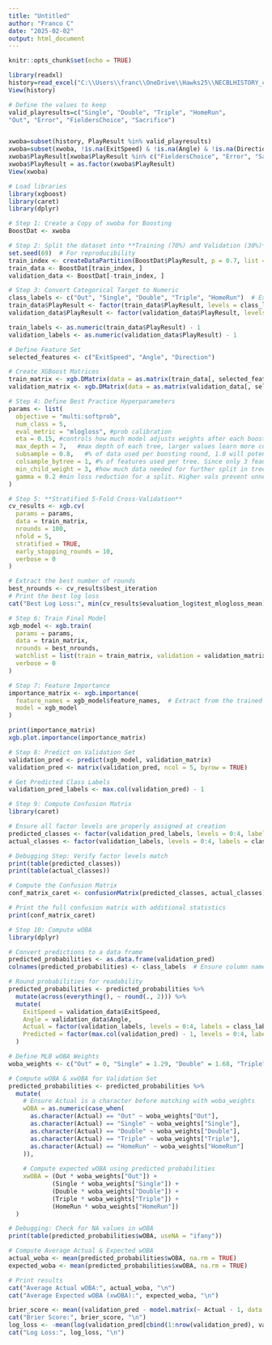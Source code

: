 ---
title: "Untitled"
author: "Franco C"
date: "2025-02-02"
output: html_document
---

```{r setup, include=FALSE}
knitr::opts_chunk$set(echo = TRUE)
```

```{r}
library(readxl)
history=read_excel("C:\\Users\\franc\\OneDrive\\Hawks25\\NECBLHISTORY_combined.xlsx")
View(history)
```

```{r}
# Define the values to keep
valid_playresults=c("Single", "Double", "Triple", "HomeRun", 
"Out", "Error", "FieldersChoice", "Sacrifice")


xwoba=subset(history, PlayResult %in% valid_playresults)
xwoba=subset(xwoba, !is.na(ExitSpeed) & !is.na(Angle) & !is.na(Direction))
xwoba$PlayResult[xwoba$PlayResult %in% c("FieldersChoice", "Error", "Sacrifice")] <- "Out"
xwoba$PlayResult = as.factor(xwoba$PlayResult)
View(xwoba)

```

```{r}
# Load libraries
library(xgboost)
library(caret)
library(dplyr)

# Step 1: Create a Copy of xwoba for Boosting
BoostDat <- xwoba

# Step 2: Split the dataset into **Training (70%) and Validation (30%)**
set.seed(69)  # For reproducibility
train_index <- createDataPartition(BoostDat$PlayResult, p = 0.7, list = FALSE)
train_data <- BoostDat[train_index, ]
validation_data <- BoostDat[-train_index, ]

# Step 3: Convert Categorical Target to Numeric
class_labels <- c("Out", "Single", "Double", "Triple", "HomeRun")  # Explicit order
train_data$PlayResult <- factor(train_data$PlayResult, levels = class_labels)
validation_data$PlayResult <- factor(validation_data$PlayResult, levels = class_labels)

train_labels <- as.numeric(train_data$PlayResult) - 1
validation_labels <- as.numeric(validation_data$PlayResult) - 1

# Define Feature Set
selected_features <- c("ExitSpeed", "Angle", "Direction")

# Create XGBoost Matrices
train_matrix <- xgb.DMatrix(data = as.matrix(train_data[, selected_features]), label = train_labels)
validation_matrix <- xgb.DMatrix(data = as.matrix(validation_data[, selected_features]), label = validation_labels)

# Step 4: Define Best Practice Hyperparameters
params <- list(
  objective = "multi:softprob",  
  num_class = 5,                 
  eval_metric = "mlogloss", #prob calibration    
  eta = 0.15, #controls how much model adjusts weights after each boosting round. Larger values risk overfitting                  
  max_depth = 7,   #max depth of each tree, larger values learn more complex patterns but risk overfitting               
  subsample = 0.8,   #% of data used per boosting round, 1.0 will potentially overfit, lower values add randomness and may prevent overfitting             
  colsample_bytree = 1, #% of features used per tree. Since only 3 feautures 1 is fine           
  min_child_weight = 3, #how much data needed for further split in tree; higher values make model more conservative and prevents smaller splits.           
  gamma = 0.2 #min loss reduction for a split. Higher vals prevent unnecessary splits                   
)

# Step 5: **Stratified 5-Fold Cross-Validation**
cv_results <- xgb.cv(
  params = params,
  data = train_matrix,
  nrounds = 100,  
  nfold = 5,      
  stratified = TRUE,  
  early_stopping_rounds = 10,  
  verbose = 0
)

# Extract the best number of rounds
best_nrounds <- cv_results$best_iteration
# Print the best log loss
cat("Best Log Loss:", min(cv_results$evaluation_log$test_mlogloss_mean), "\n")

# Step 6: Train Final Model
xgb_model <- xgb.train(
  params = params,
  data = train_matrix,
  nrounds = best_nrounds,  
  watchlist = list(train = train_matrix, validation = validation_matrix),
  verbose = 0
)

# Step 7: Feature Importance
importance_matrix <- xgb.importance(
  feature_names = xgb_model$feature_names,  # Extract from the trained model
  model = xgb_model
)

print(importance_matrix)
xgb.plot.importance(importance_matrix)

# Step 8: Predict on Validation Set
validation_pred <- predict(xgb_model, validation_matrix)
validation_pred <- matrix(validation_pred, ncol = 5, byrow = TRUE)

# Get Predicted Class Labels
validation_pred_labels <- max.col(validation_pred) - 1

# Step 9: Compute Confusion Matrix
library(caret)

# Ensure all factor levels are properly assigned at creation
predicted_classes <- factor(validation_pred_labels, levels = 0:4, labels = class_labels)
actual_classes <- factor(validation_labels, levels = 0:4, labels = class_labels)

# Debugging Step: Verify factor levels match
print(table(predicted_classes))
print(table(actual_classes))

# Compute the Confusion Matrix
conf_matrix_caret <- confusionMatrix(predicted_classes, actual_classes)

# Print the full confusion matrix with additional statistics
print(conf_matrix_caret)

# Step 10: Compute wOBA
library(dplyr)

# Convert predictions to a data frame
predicted_probabilities <- as.data.frame(validation_pred)
colnames(predicted_probabilities) <- class_labels  # Ensure column names match class labels

# Round probabilities for readability
predicted_probabilities <- predicted_probabilities %>%
  mutate(across(everything(), ~ round(., 2))) %>%
  mutate(
    ExitSpeed = validation_data$ExitSpeed,
    Angle = validation_data$Angle,
    Actual = factor(validation_labels, levels = 0:4, labels = class_labels),
    Predicted = factor(max.col(validation_pred) - 1, levels = 0:4, labels = class_labels)
  )

# Define MLB wOBA Weights
woba_weights <- c("Out" = 0, "Single" = 1.29, "Double" = 1.68, "Triple" = 1.95, "HomeRun" = 2.34)

# Compute wOBA & xwOBA for Validation Set
predicted_probabilities <- predicted_probabilities %>%
  mutate(
    # Ensure Actual is a character before matching with woba_weights
    wOBA = as.numeric(case_when(
      as.character(Actual) == "Out" ~ woba_weights["Out"],
      as.character(Actual) == "Single" ~ woba_weights["Single"],
      as.character(Actual) == "Double" ~ woba_weights["Double"],
      as.character(Actual) == "Triple" ~ woba_weights["Triple"],
      as.character(Actual) == "HomeRun" ~ woba_weights["HomeRun"]
    )),
    
    # Compute expected wOBA using predicted probabilities
    xwOBA = (Out * woba_weights["Out"]) +
            (Single * woba_weights["Single"]) +
            (Double * woba_weights["Double"]) +
            (Triple * woba_weights["Triple"]) +
            (HomeRun * woba_weights["HomeRun"])
  )

# Debugging: Check for NA values in wOBA
print(table(predicted_probabilities$wOBA, useNA = "ifany"))

# Compute Average Actual & Expected wOBA
actual_woba <- mean(predicted_probabilities$wOBA, na.rm = TRUE)
expected_woba <- mean(predicted_probabilities$xwOBA, na.rm = TRUE)

# Print results
cat("Average Actual wOBA:", actual_woba, "\n")
cat("Average Expected wOBA (xwOBA):", expected_woba, "\n")


```
```{r}
brier_score <- mean((validation_pred - model.matrix(~ Actual - 1, data = predicted_probabilities))^2)
cat("Brier Score:", brier_score, "\n")
log_loss <- -mean(log(validation_pred[cbind(1:nrow(validation_pred), validation_labels + 1)]))
cat("Log Loss:", log_loss, "\n")

```


